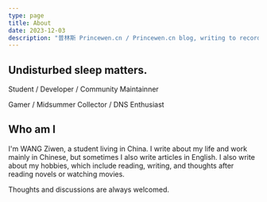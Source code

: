 ```yaml
---
type: page
title: About
date: 2023-12-03
description: "普林斯 Princewen.cn / Princewen.cn blog, writing to record my life and hobbies."
---
```


<h2>Undisturbed sleep matters.</h2>

Student / Developer / Community Maintainner

Gamer / Midsummer Collector / DNS Enthusiast

<h2>Who am I</h2>

I'm WANG Ziwen, a student living in China. I write about my life and work mainly in Chinese, but sometimes I also write articles in English. I also write about my hobbies, which include reading, writing, and thoughts after reading novels or watching movies.

Thoughts and discussions are always welcomed.